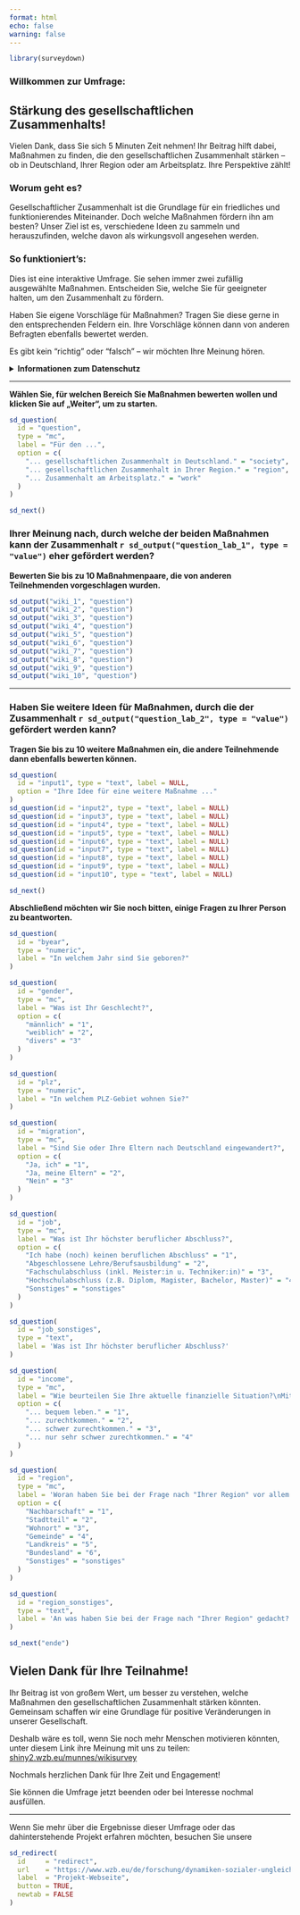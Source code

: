 ```yaml
---
format: html
echo: false
warning: false
---
```


```r
library(surveydown)
```

::: {#welcome .sd-page}

### Willkommen zur Umfrage:<br />
## Stärkung des gesellschaftlichen Zusammenhalts!
Vielen Dank, dass Sie sich 5 Minuten Zeit nehmen! Ihr Beitrag hilft dabei, Maßnahmen zu finden, die den gesellschaftlichen Zusammenhalt stärken – ob in Deutschland, Ihrer Region oder am Arbeitsplatz. Ihre Perspektive zählt!

### Worum geht es?
Gesellschaftlicher Zusammenhalt ist die Grundlage für ein friedliches und funktionierendes Miteinander. Doch welche Maßnahmen fördern ihn am besten? Unser Ziel ist es, verschiedene Ideen zu sammeln und herauszufinden, welche davon als wirkungsvoll angesehen werden.

### So funktioniert's:
Dies ist eine interaktive Umfrage. Sie sehen immer zwei zufällig ausgewählte Maßnahmen. Entscheiden Sie, welche Sie für geeigneter halten, um den Zusammenhalt zu fördern.

Haben Sie eigene Vorschläge für Maßnahmen? Tragen Sie diese gerne in den entsprechenden Feldern ein. Ihre Vorschläge können dann von anderen Befragten ebenfalls bewertet werden.

Es gibt kein "richtig" oder "falsch" – wir möchten Ihre Meinung hören.

<details>
  <summary><strong>Informationen zum Datenschutz</strong></summary>
  Verantwortlich für die Durchführung dieser Umfrage ist das <a href="https://www.wzb.eu/de">Wissenschaftszentrum Berlin für Sozialforschung (WZB)</a>. Die Datenerhebung und -verarbeitung erfolgt ausschließlich zu wissenschaftlichen Zwecken. Die Teilnahme an der Befragung ist freiwillig. Bei Nicht-Teilnahme entstehen Ihnen keinerlei Nachteile. Die erhobenen Daten sind annonym und lassen keine Rückschlüsse auf Sie als Person zu.

  Mit Ihrer Teilnahme an der Befragung, stimmen Sie der durch uns durchgeführten Datenverarbeitung zu. Die Einwilligung kann jederzeit mit Wirkung für die Zukunft widerrufen werden. Die Einwilligung durch Teilnahme stellt zugleich die Rechtsgrundlage der Datenverarbeitung dar.

  Für weitere Informationen zur Verarbeitung Ihrer Daten und zum Datenschutz, insbesondere zu Ihrem Recht auf Auskunft, Berichtigung, Löschung, Einschränkung der Verarbeitung, Widerspruch, Datenübertragbarkeit und Beschwerde bei einer Aufsichtsbehörde, informieren Sie sich auf unserer <a href="https://www.wzb.eu/de/datenschutz/datenschutzinformationen-fuer-teilnehmerinnen-der-wzb-forschung">Webseite</a> oder wenden Sie sich an den Datenschutzbeauftragten des WZB unter: <a href="mailto:datenschutz@wzb.eu">datenschutz\@wzb.eu</a>.
</details>

---

**Wählen Sie, für welchen Bereich Sie Maßnahmen bewerten wollen und klicken Sie auf „Weiter“, um zu starten.**

```r
sd_question(
  id = "question",
  type = "mc",
  label = "Für den ...",
  option = c(
    "... gesellschaftlichen Zusammenhalt in Deutschland." = "society",
    "... gesellschaftlichen Zusammenhalt in Ihrer Region." = "region",
    "... Zusammenhalt am Arbeitsplatz." = "work"
  )
)

sd_next()
```

:::


::: {#wiki .sd-page}

### Ihrer Meinung nach, durch welche der beiden Maßnahmen kann der Zusammenhalt `r sd_output("question_lab_1", type = "value")` eher gefördert werden?
**Bewerten Sie bis zu 10 Maßnahmenpaare, die von anderen Teilnehmenden vorgeschlagen wurden.**

```r
sd_output("wiki_1", "question")
sd_output("wiki_2", "question")
sd_output("wiki_3", "question")
sd_output("wiki_4", "question")
sd_output("wiki_5", "question")
sd_output("wiki_6", "question")
sd_output("wiki_7", "question")
sd_output("wiki_8", "question")
sd_output("wiki_9", "question")
sd_output("wiki_10", "question")
```

---

### Haben Sie weitere Ideen für Maßnahmen, durch die der Zusammenhalt `r sd_output("question_lab_2", type = "value")` gefördert werden kann?
**Tragen Sie bis zu 10 weitere Maßnahmen ein, die andere Teilnehmende dann ebenfalls bewerten können.**

```r
sd_question(
  id = "input1", type = "text", label = NULL,
  option = "Ihre Idee für eine weitere Maßnahme ..."
)
sd_question(id = "input2", type = "text", label = NULL)
sd_question(id = "input3", type = "text", label = NULL)
sd_question(id = "input4", type = "text", label = NULL)
sd_question(id = "input5", type = "text", label = NULL)
sd_question(id = "input6", type = "text", label = NULL)
sd_question(id = "input7", type = "text", label = NULL)
sd_question(id = "input8", type = "text", label = NULL)
sd_question(id = "input9", type = "text", label = NULL)
sd_question(id = "input10", type = "text", label = NULL)

sd_next()
```

:::


::: {#sozdem .sd-page}

**Abschließend möchten wir Sie noch bitten, einige Fragen zu Ihrer Person zu beantworten.**

```r
sd_question(
  id = "byear",
  type = "numeric",
  label = "In welchem Jahr sind Sie geboren?"
)

sd_question(
  id = "gender",
  type = "mc",
  label = "Was ist Ihr Geschlecht?",
  option = c(
    "männlich" = "1",
    "weiblich" = "2",
    "divers" = "3"
  )
)

sd_question(
  id = "plz",
  type = "numeric",
  label = "In welchem PLZ-Gebiet wohnen Sie?"
)

sd_question(
  id = "migration",
  type = "mc",
  label = "Sind Sie oder Ihre Eltern nach Deutschland eingewandert?",
  option = c(
    "Ja, ich" = "1",
    "Ja, meine Eltern" = "2",
    "Nein" = "3"
  )
)

sd_question(
  id = "job",
  type = "mc",
  label = "Was ist Ihr höchster beruflicher Abschluss?",
  option = c(
    "Ich habe (noch) keinen beruflichen Abschluss" = "1",
    "Abgeschlossene Lehre/Berufsausbildung" = "2",
    "Fachschulabschluss (inkl. Meister:in u. Techniker:in)" = "3",
    "Hochschulabschluss (z.B. Diplom, Magister, Bachelor, Master)" = "4",
    "Sonstiges" = "sonstiges"
  )
)

sd_question(
  id = "job_sonstiges",
  type = "text",
  label = 'Was ist Ihr höchster beruflicher Abschluss?'
)

sd_question(
  id = "income",
  type = "mc",
  label = "Wie beurteilen Sie Ihre aktuelle finanzielle Situation?\nMit dem was ich derzeit habe, kann ich ...",
  option = c(
    "... bequem leben." = "1",
    "... zurechtkommen." = "2",
    "... schwer zurechtkommen." = "3",
    "... nur sehr schwer zurechtkommen." = "4"
  )
)

sd_question(
  id = "region",
  type = "mc",
  label = 'Woran haben Sie bei der Frage nach "Ihrer Region" vor allem gedacht?',
  option = c(
    "Nachbarschaft" = "1",
    "Stadtteil" = "2",
    "Wohnort" = "3",
    "Gemeinde" = "4",
    "Landkreis" = "5",
    "Bundesland" = "6",
    "Sonstiges" = "sonstiges"
  )
)

sd_question(
  id = "region_sonstiges",
  type = "text",
  label = 'An was haben Sie bei der Frage nach "Ihrer Region" gedacht?'
)

sd_next("ende")
```

:::

::: {#ende .sd-page}

## Vielen Dank für Ihre Teilnahme!
Ihr Beitrag ist von großem Wert, um besser zu verstehen, welche Maßnahmen den gesellschaftlichen Zusammenhalt stärken könnten. Gemeinsam schaffen wir eine Grundlage für positive Veränderungen in unserer Gesellschaft.

Deshalb wäre es toll, wenn Sie noch mehr Menschen motivieren könnten, unter diesem Link ihre Meinung mit uns zu teilen: [shiny2.wzb.eu/munnes/wikisurvey](https://shiny2.wzb.eu/munnes/wikisurvey)

Nochmals herzlichen Dank für Ihre Zeit und Engagement!

Sie können die Umfrage jetzt beenden oder bei Interesse nochmal ausfüllen.

---

Wenn Sie mehr über die Ergebnisse dieser Umfrage oder das dahinterstehende Projekt erfahren möchten, besuchen Sie unsere 

```r
sd_redirect(
  id     = "redirect",
  url    = "https://www.wzb.eu/de/forschung/dynamiken-sozialer-ungleichheiten/arbeit-familie-und-soziale-ungleichheit/projekte/zukunftsvisionen-junger-menschen-zu-gesellschaft-und-zusammenhalt",
  label  = "Projekt-Webseite",
  button = TRUE,
  newtab = FALSE
)
```

:::